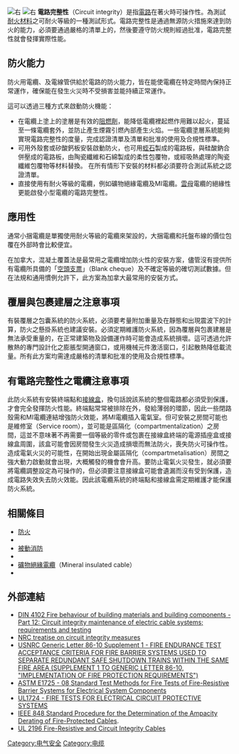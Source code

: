 {{not|電源完整性}}
{{NoteTA
|G1=Electronics
}}
[[File:Circuit_integrity_durasystems_test_4.jpg|右]]
[[File:Circuit_integrity_durasystems_test_10.jpg|右]]
'''電路完整性'''（Circuit integrity）是指[[電路|電路]]在著火時可操作性。為測試[[耐火材料|耐火材料]]之可耐火等級的一種測試形式。電路完整性是通過無源防火措施來達到防火的能力，必須要通過嚴格的清單上的{{le|防火測試|Fire test}}，然後要遵守防火規則經過批准，電路完整性就會發揮實際性能。

== 防火能力 ==
防火用電纜、{{le|電纜橋架|Cable tray}}及電線管供給於電路的防火能力，皆在能使電纜在特定時間內保持正常運作，確保能在發生火災時不受損害並能持續正常運作。

這可以透過三種方式來啟動防火機能：

* 在電纜上塗上的塗層是有效的[[阻燃劑|阻燃劑]]，能降低電纜裡起燃作用難以起火，蔓延至一條電纜套外，並防止產生煙霧引燃內部產生火焰。一些電纜塗層系統能夠實現電路完整性的度量，完成認證清單及清單和批准的使用及合規性標準。
* 可用外殼套或矽酸鈣板安裝啟動防火，也可用[[蛭石|蛭石]]製成的電路板，與硅酸鈉合併壓成的電路板，由陶瓷纖維和石綿製成的柔性包覆物，或經吸熱處理的陶瓷纖維包覆物等材料替換。 在所有情形下安裝的材料都必須要符合測試系統之認證清單。
* 直接使用有耐火等級的電纜，例如礦物絕緣電纜及MI電纜。[[雲母|雲母]]電纜的絕緣性更能啟發小型電纜的電路完整性。

== 應用性 ==
通常小捆電纜是單獨使用耐火等級的電纜來架設的，大捆電纜和托盤布線的價位包覆在外部時會比較便宜。

在加拿大，混凝土覆蓋法是最常用之電纜增加防火性的安裝方案，儘管沒有提供所有電纜所具備的「[[空頭支票|空頭支票]]」（Blank cheque）及不確定等級的確切測試數據。但在法規和通用慣例允許下，此方案為加拿大最常用的安裝方式。

== 覆層與包裹建層之注意事項 ==
有裝覆層之包囊系統的防火系統，必須要考量附加重量及在靜態和出現震波下的計算，防火之懸掛系統也建議安裝。必須定期維護防火系統，因為覆層與包裹建層是無法承受重量的，在正常建築物及設備運作時可能會造成系統損壞。這可透過允許散熱的專門設計化之膨脹型開通窗口，或用機械元件激活窗口，引起散熱降低載流量。所有此方案均需達成嚴格的清單和批准的使用及合規性標準。

== 有電路完整性之電纜注意事項 ==
此防火系統有安裝終端點和[[接線盒|接線盒]]，換句話說該系統的整個電路都必須受到保護，才會完全發揮防火性能。終端點常常被排除在外，發給薄弱的環節，因此一些閉路殼需和MI電纜連結增強防火效能，將MI電纜插入電氣室。但可安裝之房間可能也是維修室（Service room），並可能是區隔化（compartmentalization）之房間，這並不意味著不再需要一個等級的零件或包裹在接線盒終端的電源插座盒或接線盒周圍，該盒可能會因房間發生火災造成損壞而無法防火，喪失防火可操作性。造成電氣火災的可能性，在開始出現金屬區隔化（compartmetalisation）房間之強大動力啟動就會出現，大概觸發的機會會升高。要防止電氣火災發生，就必須要將電纜調整設定為可操作的，但必須要注意接線盒可能會遺漏而沒有受到保護，造成電路失效失去防火效能。因此該電纜系統的終端點和接線盒需定期維護才能保護防火系統。

== 相關條目 ==
* [[防火|防火]]
* {{le|防火測試|Fire test}}
* [[被動消防|被動消防]]
* {{le|傑拉德·W·布朗|Gerald W. Brown}}
* [[礦物絕緣電纜|礦物絕緣電纜]]（Mineral insulated cable）
* {{le|防火阻斷|Firestop}}

== 外部連結 ==
* [http://www.nabau.din.de/cmd?artid=5407466&contextid=nabau&bcrumblevel=1&subcommitteeid=54751652&level=tpl-art-detailansicht&committeeid=54738847&languageid=en DIN 4102 Fire behaviour of building materials and building components - Part 12: Circuit integrity maintenance of electric cable systems; requirements and testing]
* [https://www.nrc.gov/reactors/operating/ops-experience/fire-protection/fire-barriers.html NRC treatise on circuit integrity measures]
* [https://www.nrc.gov/reading-rm/doc-collections/gen-comm/gen-letters/1986/gl86010s1.html USNRC Generic Letter 86-10 Supplement 1 - FIRE ENDURANCE TEST ACCEPTANCE CRITERIA FOR FIRE BARRIER SYSTEMS USED TO SEPARATE REDUNDANT SAFE SHUTDOWN TRAINS WITHIN THE SAME FIRE AREA (SUPPLEMENT 1 TO GENERIC LETTER 86-10, "IMPLEMENTATION OF FIRE PROTECTION REQUIREMENTS")]
* [http://www.astm.org/Standards/E1725.htm ASTM E1725 - 08 Standard Test Methods for Fire Tests of Fire-Resistive Barrier Systems for Electrical System Components]
* [https://web.archive.org/web/20110105043148/http://ulstandardsinfonet.ul.com/outscope/outscope.asp?fn=1724.html UL1724 - FIRE TESTS FOR ELECTRICAL CIRCUIT PROTECTIVE SYSTEMS]
* [https://standards.ieee.org/findstds/standard/848-2015.html IEEE 848 Standard Procedure for the Determination of the Ampacity Derating of Fire-Protected Cables].
* [http://www.ul.com/code-authorities/fire-code/fire-resistive-and-circuit-integrity-cables/ UL 2196 Fire-Resistive and Circuit Integrity Cables] {{Wayback|url=http://www.ul.com/code-authorities/fire-code/fire-resistive-and-circuit-integrity-cables/ |date=20160817173741 }}

[[Category:电气安全|Category:电气安全]]
[[Category:电缆|Category:电缆]]